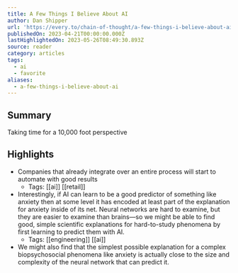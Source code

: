 ```yaml
---
title: A Few Things I Believe About AI
author: Dan Shipper
url: 'https://every.to/chain-of-thought/a-few-things-i-believe-about-ai'
publishedOn: 2023-04-21T00:00:00.000Z
lastHighlightedOn: 2023-05-26T08:49:30.893Z
source: reader
category: articles
tags:
  - ai
  - favorite
aliases:
  - a-few-things-i-believe-about-ai
---
```

## Summary

Taking time for a 10,000 foot perspective

## Highlights
- Companies that already integrate over an entire process will start to automate with good results
    - Tags: [[ai]] [[retail]] 
- Interestingly, if AI can learn to be a good predictor of something like anxiety then at some level it has encoded at least part of the explanation for anxiety inside of its net. Neural networks are hard to examine, but they are easier to examine than brains—so we might be able to find good, simple scientific explanations for hard-to-study phenomena by first learning to predict them with AI.
    - Tags: [[engineering]] [[ai]] 
- We might also find that the simplest possible explanation for a complex biopsychosocial phenomena like anxiety is actually close to the size and complexity of the neural network that can predict it.
